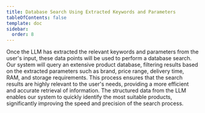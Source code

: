 ```yaml
---
title: Database Search Using Extracted Keywords and Parameters
tableOfContents: false
template: doc
sidebar:
  order: 8
---
```


Once the LLM has extracted the relevant keywords and parameters from the user&#x27;s input, these data points will be used to perform a database search. Our system will query an extensive product database, filtering results based on the extracted parameters such as brand, price range, delivery time, RAM, and storage requirements. This process ensures that the search results are highly relevant to the user&#x27;s needs, providing a more efficient and accurate retrieval of information. The structured data from the LLM enables our system to quickly identify the most suitable products, significantly improving the speed and precision of the search process.
